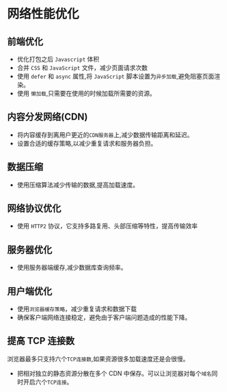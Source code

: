 # 网络性能优化

## 前端优化

- 优化打包之后 `Javascript` 体积
- 合并 `CSS` 和 `JavaScript` 文件，减少页面请求次数
- 使用 `defer` 和 `async` 属性,将 `JavaScript` 脚本设置为`异步加载`,避免阻塞页面渲染。
- 使用 `懒加载`,只需要在使用的时候加载所需要的资源。

## 内容分发网络(CDN)

- 将内容缓存到离用户更近的`CDN服务器`上,减少数据传输距离和延迟。
- 设置合适的缓存策略,以减少重复请求和服务器负担。

## 数据压缩

- 使用压缩算法减少传输的数据,提高加载速度。

## 网络协议优化

- 使用 `HTTP2` 协议，它支持多路复用、头部压缩等特性，提高传输效率

## 服务器优化

- 使用服务器端缓存,减少数据库查询频率。

## 用户端优化

- 使用`浏览器缓存策略`，减少重复请求和数据下载
- 确保客户端网络连接稳定，避免由于客户端问题造成的性能下降。

## 提高 TCP 连接数

浏览器最多只支持六个`TCP连接数`,如果资源很多加载速度还是会很慢。

- 把相对独立的静态资源分散在多个 CDN 中保存。可以让浏览器对每个`域名`同时开启六个`TCP连接`。
